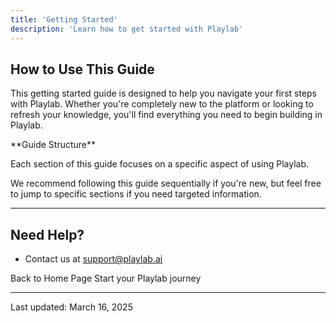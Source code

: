 ```yaml
---
title: 'Getting Started'
description: 'Learn how to get started with Playlab'
---
```

## <Icon icon="circle-question" size="24" className="inline-block align-text-bottom" /> How to Use This Guide

This getting started guide is designed to help you navigate your first steps with Playlab. Whether you're completely new to the platform or looking to refresh your knowledge, you'll find everything you need to begin building in Playlab.

<Note>
  **Guide Structure**
  
  Each section of this guide focuses on a specific aspect of using Playlab.
  
  We recommend following this guide sequentially if you're new, but feel free to jump to specific sections if you need targeted information.
</Note>

---

## <Icon icon="circle-info" size="24" className="inline-block align-text-bottom" /> Need Help?

* Contact us at [support@playlab.ai](mailto:support@playlab.ai)

<CardGroup>
  <Card title="Return to Home" icon="house" href="../" iconType="duotone">
    Back to Home Page
  </Card>
    <Card title="Proceed to Signing Up" icon="arrow-right" href="/getstarted/Signing Up" iconType="duotone">
    Start your Playlab journey
  </Card>
</CardGroup>

---

Last updated: March 16, 2025